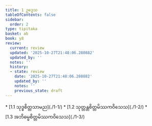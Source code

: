 ```yaml
---
title: 1 ဥဒ္ဒေသ
tableOfContents: false
sidebar:
  order: 2
type: tipitaka
basket: ab
book: y8
review:
  current: review
  updated: '2025-10-27T21:48:06.280882'
  updated_by: ''
  notes: ''
  history:
  - state: review
    date: '2025-10-27T21:48:06.280882'
    updated_by: ''
    notes: ''
    previous_state: draft
---
```



<ReviewStatus review={frontmatter.review} showDetails={true} />

<HypothesisAnnotation frontmatter={frontmatter} />

<DynamicBreadcrumb />



<TableOfContents book="y8" section="1">
* [1.1 သုဒ္ဓစိတ္တသာမည](./1-1/)
* [1.2 သုတ္တန္တစိတ္တမိဿကဝိသေသ](./1-2/)
* [1.3 အဘိဓမ္မစိတ္တမိဿကဝိသေသ](./1-3/)
</TableOfContents>